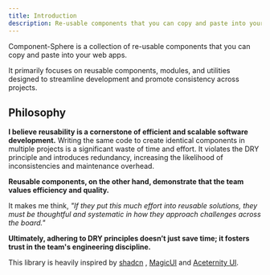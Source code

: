 ```yaml
---
title: Introduction
description: Re-usable components that you can copy and paste into your apps.
---
```


Component-Sphere is a collection of re-usable components that you can copy and paste into your web apps.


It primarily focuses on reusable components, modules, and utilities designed to streamline development and promote consistency across projects.


## Philosophy

**I believe reusability is a cornerstone of efficient and scalable software development.** Writing the same code to create identical components in multiple projects is a significant waste of time and effort. It violates the DRY principle and introduces redundancy, increasing the likelihood of inconsistencies and maintenance overhead.



**Reusable components, on the other hand, demonstrate that the team values efficiency and quality.** 

It makes me think, *"If they put this much effort into reusable solutions, they must be thoughtful and systematic in how they approach challenges across the board."*

**Ultimately, adhering to DRY principles doesn’t just save time; it fosters trust in the team's engineering discipline.**

This library is heavily inspired by [shadcn](https://ui.shadcn.com) , [MagicUI](https://magicui.design/) and [Aceternity UI](https://ui.aceternity.com/).
